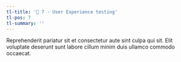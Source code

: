 ```yaml
---
tl-title: '🎨 7 - User Experience testing'
tl-pos: 7
tl-summary: ''
---
```


Reprehenderit pariatur sit et consectetur aute sint culpa qui sit. Elit voluptate deserunt sunt labore cillum minim duis ullamco commodo occaecat.